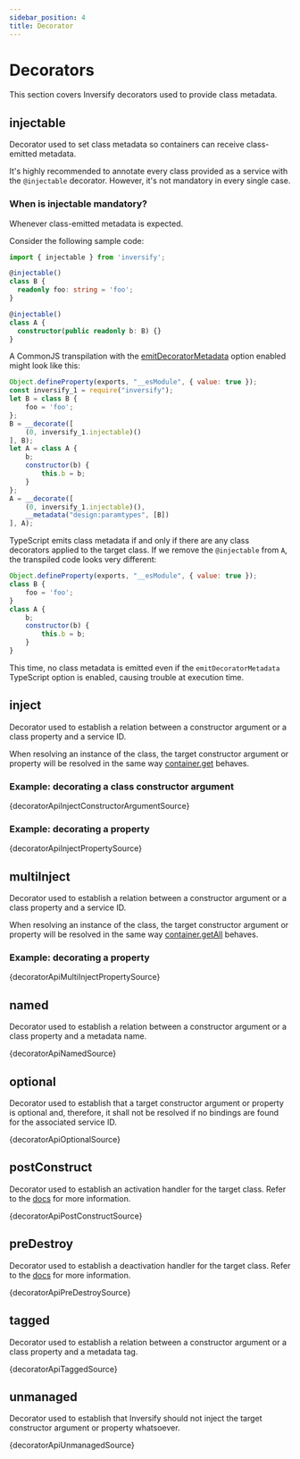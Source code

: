 ```yaml
---
sidebar_position: 4
title: Decorator
---
```


# Decorators

This section covers Inversify decorators used to provide class metadata.

## injectable

Decorator used to set class metadata so containers can receive class-emitted metadata.

It's highly recommended to annotate every class provided as a service with the `@injectable` decorator. However, it's not mandatory in every single case.

### When is injectable mandatory?

Whenever class-emitted metadata is expected.

Consider the following sample code:

```ts
import { injectable } from 'inversify';

@injectable()
class B {
  readonly foo: string = 'foo';
}

@injectable()
class A {
  constructor(public readonly b: B) {}
}
```

A CommonJS transpilation with the [emitDecoratorMetadata](https://www.typescriptlang.org/tsconfig/#emitDecoratorMetadata) option enabled might look like this:

```js
Object.defineProperty(exports, "__esModule", { value: true });
const inversify_1 = require("inversify");
let B = class B {
    foo = 'foo';
};
B = __decorate([
    (0, inversify_1.injectable)()
], B);
let A = class A {
    b;
    constructor(b) {
        this.b = b;
    }
};
A = __decorate([
    (0, inversify_1.injectable)(),
    __metadata("design:paramtypes", [B])
], A);
```

TypeScript emits class metadata if and only if there are any class decorators applied to the target class. If we remove the `@injectable` from `A`, the transpiled code looks very different:

```js
Object.defineProperty(exports, "__esModule", { value: true });
class B {
    foo = 'foo';
}
class A {
    b;
    constructor(b) {
        this.b = b;
    }
}
```

This time, no class metadata is emitted even if the `emitDecoratorMetadata` TypeScript option is enabled, causing trouble at execution time.

## inject

Decorator used to establish a relation between a constructor argument or a class property and a service ID.

When resolving an instance of the class, the target constructor argument or property will be resolved in the same way [container.get](./container.mdx#get) behaves.

### Example: decorating a class constructor argument

<CodeBlock language="ts">{decoratorApiInjectConstructorArgumentSource}</CodeBlock>

### Example: decorating a property

<CodeBlock language="ts">{decoratorApiInjectPropertySource}</CodeBlock>

## multiInject

Decorator used to establish a relation between a constructor argument or a class property and a service ID.

When resolving an instance of the class, the target constructor argument or property will be resolved in the same way [container.getAll](./container.mdx#getall) behaves.

### Example: decorating a property

<CodeBlock language="ts">{decoratorApiMultiInjectPropertySource}</CodeBlock>

## named

Decorator used to establish a relation between a constructor argument or a class property and a metadata name.

<CodeBlock language="ts">{decoratorApiNamedSource}</CodeBlock>

## optional

Decorator used to establish that a target constructor argument or property is optional and, therefore, it shall not be resolved if no bindings are found for the associated service ID.

<CodeBlock language="ts">{decoratorApiOptionalSource}</CodeBlock>

## postConstruct

Decorator used to establish an activation handler for the target class. Refer to the [docs](../fundamentals/lifecycle/activation.mdx) for more information.

<CodeBlock language="ts">{decoratorApiPostConstructSource}</CodeBlock>

## preDestroy

Decorator used to establish a deactivation handler for the target class. Refer to the [docs](../fundamentals/lifecycle/deactivation.mdx) for more information.

<CodeBlock language="ts">{decoratorApiPreDestroySource}</CodeBlock>

## tagged

Decorator used to establish a relation between a constructor argument or a class property and a metadata tag.

<CodeBlock language="ts">{decoratorApiTaggedSource}</CodeBlock>

## unmanaged

Decorator used to establish that Inversify should not inject the target constructor argument or property whatsoever.

<CodeBlock language="ts">{decoratorApiUnmanagedSource}</CodeBlock>
